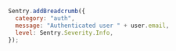 ```javascript
Sentry.addBreadcrumb({
  category: "auth",
  message: "Authenticated user " + user.email,
  level: Sentry.Severity.Info,
});
```
